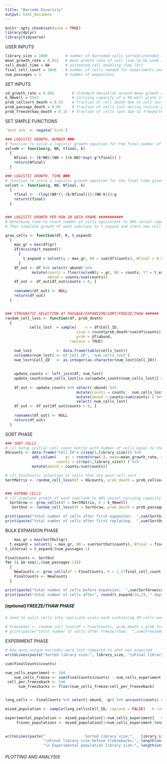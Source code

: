 ---
title: "Barcode Diversity"
output: html_document
---

```{r setup, include=FALSE}
knitr::opts_chunk$set(echo = TRUE)
library(dplyr)
library(tidyverse)
```

############ USER INPUTS ####################################
```{r}
library_size = 1000        # number of barcoded cells sorted/intended library size [number of cells]
mean_growth_rate = 0.022   # mean growth rate of cell line to be used [1/hr]
cell_doubl_time = NA       # estimated cell doubling time [hr]
final_cell_count = 10e6    # number of cells needed for experiments and freezebacks
num_passages = 3           # number of expansions

```


############ SET INPUTS ####################################
```{r}
sd_growth_rate = 0.003        # standard deviation around mean growth rate [1/hr]
k_96well = 55e3               # carrying capacity of a 96-well plate [number of cells]
prob_cellsort_death = 0.15    # fraction of cell death due to cell sort [ ]
prob_passage_death = 0.05     # fraction of cells lost during routine passaging or vessel change [ ]
prob_freezethaw_death = 0.15  # fraction of cells lost due to freeze/thaw cycle []]
```


######## SET SIMPLE FUNCTIONS ##############################
```{r}
`%not in%` <- negate(`%in%`)

### LOGISTIC GROWTH, NUMBER ###
# function to solve a logistic growth equation for the final number of cells given growth rate, starting number of cells, carrying capacity and the final time point
solveN <- function(g, N0, tfinal, k)
  {
    Nfinal <- (k*N0)/(N0 + ((k-N0)*exp(-g*tfinal)) )
    return(Nfinal)
  }

### LOGISTIC GROWTH, TIME ###
# function to solve a logistic growth equation for the final time given growth rate, starting number of cells, carrying capacity, and the final number of cells
solvet <- function(g, N0, Nfinal, k)
  {
    tfinal <- -(log((N0*(1-(k/Nfinal)))/(N0-k)))/g  
    return(tfinal)
  }


### LOGISITC GROWTH PER ROW IN DATA FRAME ###########
# Determine time to reach number of cells equivalent to 80% vessel capacity from known starting number of cells (t_expand)
# Then simulate growth of each subclone to t_expand and store new cell counts and abundance in data frame, return new data frame

grow_cells <- function(df, K, t_expand)
  {   
    max_gr = max(df$gr)                                                                 # calculate max growth rate of selected cells
    if(missing(t_expand))
      {
        t_expand = solvet(g = max_gr, N0 = sum(df$counts), Nfinal = 0.80*K, k = K)      # solve logistic growth equation for expansion time
      }  
    df_out <- df %>% select(-abund) %>%  
            mutate(counts = floor(solveN(g = gr, N0 = counts, tf = t_expand, k = K)),   # solve logistic growth for N at expansion time for each Cell_ID        
                   abund = counts/sum(counts))                                          # determine abundance of each Cell_ID in population
    df_out <- df_out[df_out$counts > 0, ]                                               # remove rows with 0 or less counts
    
    rownames(df_out) <- NULL
    return(df_out)
  }


### STOCHASTIC SELECTION AT PASSAGE/EXPANSION/SORT/FREEZE/THAW ######
random_cell_loss <- function(df, prob_death)
  {
           cells_lost  = sample(    x = df$Cell_ID,                                  # choose from set of Cell_IDs in data frame
                                size = round(prob_death*sum(df$counts)),             # select number of cells equal to current number of cells multiplied by probability of death post cell sort (prob_cellsort_death)
                                prob = df$abund,                                     # weight probability of Cell_ID selection by abundance
                             replace = TRUE)                                         
  
    num_lost           <- data.frame(table(cells_lost))                              # count occurrences of each cell id in cells_lost_expand
    colnames(num_lost) <- c('Cell_ID', 'num_cells_lost')                             # rename columns
    num_lost$Cell_ID   <- as.integer(as.character(num_lost$Cell_ID))                 # change data type of cell_id column to integer
      
    
    update_counts <- left_join(df, num_lost)                                         # join with original data frame with current cell counts
    update_counts$num_cells_lost[is.na(update_counts$num_cells_lost)] <- 0
    
    df_out <- update_counts %>% select(-abund) %>%                                   # remove old abundance data
                                mutate(counts = counts - num_cells_lost) %>%         # calculate new counts by subtracting num_cells_lost occurrences from previous count
                                mutate(abund = counts/sum(counts) ) %>%              # calculate new abundance data
                                select(-num_cells_lost)                              # remove unnecessary columns
    df_out <- df_out[df_out$counts > 0, ]                                            # remove rows with 0 or less counts
    
    rownames(df_out) <- NULL
    return(df_out)
  }

```


############ SORT PHASE ####################################
```{r}
### SORT CELLS
# (1) Setup initial cell count matrix with number of cells equal to the number of cells sorted
OGcounts <- data.frame("Cell_ID"= c(seq(1,library_size))) %>%                             # create matrix with cells equal to sorted library size
            add_column(    gr = rnorm(nrow(.), mean=mean_growth_rate, sd=sd_growth_rate), # sample growth rates from normal distribution
                       counts = c(rep(1,library_size)) ) %>%                              # set initial count of each subclone to 1
            mutate(abund = counts/sum(counts))                                            # add new column for subclonal abundance

# (2) Stochastic selection of cells that die post-cell sort
SortMatrix <- random_cell_loss(df = OGcounts, prob_death = prob_cellsort_death)


### EXPAND CELLS
# (3) Simulate growth of each subclone to 80% vessel carrying capacity and store new cell counts and abundance in data frame
  SortGrow <- grow_cells(df = SortMatrix, K = k_96well)
   SortOut <- random_cell_loss(df = SortGrow, prob_death = prob_passage_death)

print(paste("total number of cells after first expansion:  ",sum(SortGrow$counts), "cells"))
print(paste("total number of cells after first replating:  ",sum(SortOut$counts), "cells"))
```

######### BULK EXPANSION PHASE #############################
```{r}

    max_gr = max(SortOut$gr)                                                                                  # take SortOut as input and determine time (t_expand) to get to final_cell_count based on max gr in data frame
  t_expand = solvet(g = max_gr, N0 = sum(SortOut$counts), Nfinal = final_cell_count, k = 1.2*final_cell_count)# solve logistic growth equation for expansion time
t_interval = t_expand/(num_passages-1)                                                                        # Divide time into intervals, i.e. t_interval =  t_expand / num_passages-1

FinalCounts <- SortOut                                                                                        # Initialize input for looping function
for (i in seq(1,(num_passages-1)))                                                                            # Simulate logistic growth and stochastic cells loss num_passages-1 times over t_interval
  {
    NewCounts <- grow_cells(df = FinalCounts, K = 1.2*final_cell_count, t_expand = t_interval)
    FinalCounts <- NewCounts
  }

print(paste("total number of cells before expansion:  ",sum(SortGrow$counts), "cells"))
print(paste("total number of cells after", round(t_expand/24,2), " days of expansion with ", num_passages-1, "additional vessel changes:  ", round(sum(FinalCounts$counts)/1e6,2), "M cells"))
```

##### [optional] FREEZE/THAW PHASE #########################
```{r}
# need to split cells into replicate vials each containing 1M cells each, then simulate stochastic loss and then growth on one of those vials

# FreezeOut <- random_cell_loss(df = FinalCounts, prob_death = prob_freezethaw_death)
# print(paste("total number of cells after freeze/thaw:  ",sum(FreezeOut$counts), "cells"))
```


######### EXPERIMENT PHASE #################################
```{r}
# How many unique barcodes were lost compared to what was expected
writeLines(paste("Sorted library size:", library_size, "\nFinal library size before freezebacks: ", length(unique(FinalCounts$Cell_ID)) ) )

sum(FinalCounts$counts)

num_cells_experiment <- 2e6
    num_cells_freeze <- sum(FinalCounts$counts) - num_cells_experiment
 cell_per_freezeback <- 1e6
      num_freezbacks <- floor(num_cells_freeze/cell_per_freezeback)


long_cells <- FinalCounts %>% select(-abund, -gr) %>% uncount(counts) # create a list of all cells in the population

mixed_population <- sample(long_cells$Cell_ID, replace = FALSE)   # randomize the list so it's not like 1 1 1 1 2 2 2 2 2 3 3 3 3, but more like 52 100 899 4 37 13

experimental_population <- mixed_population[1:num_cells_experiment]   # grab the first portion of the random list as the experimental population
     frozen_populations <- mixed_population[1+num_cells_experiment:length(mixed_population)] # let the rest be frozen, can be further subsetted to individual vials for other analysis

     
writeLines(paste("                  Sorted library size:",   library_size, 
                 "\nFinal library size before freezebacks:", length(unique(FinalCounts$Cell_ID)),
                 "\n Experimental population library size:", length(unique(experimental_population))) )  


```

###### PLOTTING AND ANALYSIS #################################
```{r}

```


